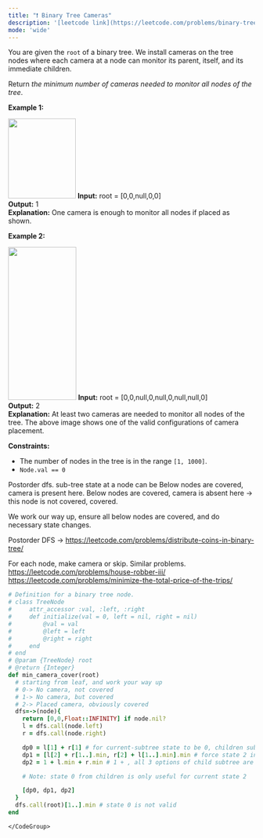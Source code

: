 ```yaml
---
title: "❗️ Binary Tree Cameras"
description: '[leetcode link](https://leetcode.com/problems/binary-tree-cameras/description/)'
mode: 'wide'
---
```

<Tabs>
  <Tab title="Question" icon="circle-question" iconType="regular">
    <Card>
      <p>You are given the <code>root</code> of a binary tree. We install cameras on the tree nodes where each camera at a node can monitor its parent, itself, and its immediate children.</p>  <p>Return <em>the minimum number of cameras needed to monitor all nodes of the tree</em>.</p>   <p><strong class="example">Example 1:</strong></p> <img alt="" src="https://assets.leetcode.com/uploads/2018/12/29/bst_cameras_01.png" style="width: 138px; height: 163px;" />  <strong>Input:</strong> root = [0,0,null,0,0] <br/> <strong>Output:</strong> 1 <br/> <strong>Explanation:</strong> One camera is enough to monitor all nodes if placed as shown.   <p><strong class="example">Example 2:</strong></p> <img alt="" src="https://assets.leetcode.com/uploads/2018/12/29/bst_cameras_02.png" style="width: 139px; height: 312px;" />  <strong>Input:</strong> root = [0,0,null,0,null,0,null,null,0] <br/> <strong>Output:</strong> 2 <br/> <strong>Explanation:</strong> At least two cameras are needed to monitor all nodes of the tree. The above image shows one of the valid configurations of camera placement.    <p><strong>Constraints:</strong></p>  <ul>  <li>The number of nodes in the tree is in the range <code>[1, 1000]</code>.</li>  <li><code>Node.val == 0</code></li> </ul> 
    </Card>
  </Tab>
  <Tab title="Solution" icon="lightbulb" iconType="regular" >
    <Card>
      Postorder dfs. sub-tree state at a node can be
Below nodes are covered, camera is present here.
Below nodes are covered, camera is absent here -&gt; this node is not covered, covered.

We work our way up, ensure all below nodes are covered, and do necessary state changes.

Postorder DFS -&gt; https://leetcode.com/problems/distribute-coins-in-binary-tree/

For each node, make camera or skip. Similar problems.
https://leetcode.com/problems/house-robber-iii/
https://leetcode.com/problems/minimize-the-total-price-of-the-trips/
</Card>
  <Expandable title="code">
    <CodeGroup dropdown>
```ruby title="Binary Tree Cameras" lines
# Definition for a binary tree node.
# class TreeNode
#     attr_accessor :val, :left, :right
#     def initialize(val = 0, left = nil, right = nil)
#         @val = val
#         @left = left
#         @right = right
#     end
# end
# @param {TreeNode} root
# @return {Integer}
def min_camera_cover(root)
  # starting from leaf, and work your way up
  # 0-> No camera, not covered
  # 1-> No camera, but covered
  # 2-> Placed camera, obviously covered
  dfs=->(node){
    return [0,0,Float::INFINITY] if node.nil?
    l = dfs.call(node.left)
    r = dfs.call(node.right)

    dp0 = l[1] + r[1] # for current-subtree state to be 0, children subtree will be in state 1
    dp1 = [l[2] + r[1..].min, r[2] + l[1..].min].min # force state 2 in either child and for other child, 1,2 are valid
    dp2 = 1 + l.min + r.min # 1 + , all 3 options of child subtree are valid 

    # Note: state 0 from children is only useful for current state 2

    [dp0, dp1, dp2]
  }
  dfs.call(root)[1..].min # state 0 is not valid
end
```
    </CodeGroup>
  </Expandable>
  </Tab>
</Tabs>